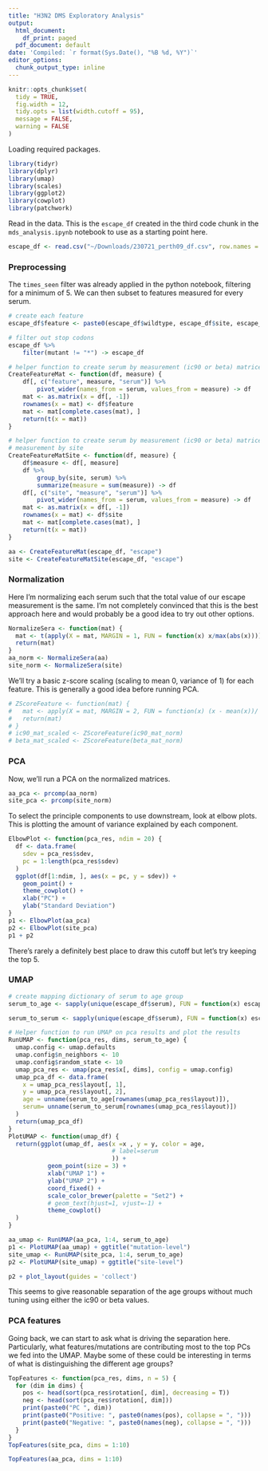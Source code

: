```yaml
---
title: "H3N2 DMS Exploratory Analysis"
output:
  html_document:
    df_print: paged
  pdf_document: default
date: 'Compiled: `r format(Sys.Date(), "%B %d, %Y")`'
editor_options:
  chunk_output_type: inline
---
```


```r
knitr::opts_chunk$set(
  tidy = TRUE,
  fig.width = 12,
  tidy.opts = list(width.cutoff = 95),
  message = FALSE,
  warning = FALSE
)
```

Loading required packages.

```r
library(tidyr)
library(dplyr)
library(umap)
library(scales)
library(ggplot2)
library(cowplot)
library(patchwork)
```

Read in the data. This is the `escape_df` created in the third code chunk in the `mds_analysis.ipynb` notebook to use as a starting point here. 

```r
escape_df <- read.csv("~/Downloads/230721_perth09_df.csv", row.names = 1)
```

### Preprocessing

The `times_seen` filter was already applied in the python notebook, filtering for a minimum of 5. We can then subset to features measured for every serum. 

```r
# create each feature
escape_df$feature <- paste0(escape_df$wildtype, escape_df$site, escape_df$mutant)

# filter out stop codons
escape_df %>%
    filter(mutant != "*") -> escape_df

# helper function to create serum by measurement (ic90 or beta) matrices
CreateFeatureMat <- function(df, measure) {
    df[, c("feature", measure, "serum")] %>%
        pivot_wider(names_from = serum, values_from = measure) -> df
    mat <- as.matrix(x = df[, -1])
    rownames(x = mat) <- df$feature
    mat <- mat[complete.cases(mat), ]
    return(t(x = mat))
}

# helper function to create serum by measurement (ic90 or beta) matrices, aggregate
# measurement by site
CreateFeatureMatSite <- function(df, measure) {
    df$measure <- df[, measure]
    df %>%
        group_by(site, serum) %>%
        summarize(measure = sum(measure)) -> df
    df[, c("site", "measure", "serum")] %>%
        pivot_wider(names_from = serum, values_from = measure) -> df
    mat <- as.matrix(x = df[, -1])
    rownames(x = mat) <- df$site
    mat <- mat[complete.cases(mat), ]
    return(t(x = mat))
}

aa <- CreateFeatureMat(escape_df, "escape")
site <- CreateFeatureMatSite(escape_df, "escape")
```


### Normalization

Here I'm normalizing each serum such that the total value of our escape measurement is the same. I'm not completely convinced that this is the best approach here and would probably be a good idea to try out other options. 

```r
NormalizeSera <- function(mat) {
  mat <- t(apply(X = mat, MARGIN = 1, FUN = function(x) x/max(abs(x))))
  return(mat)
}
aa_norm <- NormalizeSera(aa)
site_norm <- NormalizeSera(site)
```


We'll try a basic z-score scaling (scaling to mean 0, variance of 1) for each feature. This is generally a good idea before running PCA.

```r
# ZScoreFeature <- function(mat) {
#   mat <- apply(X = mat, MARGIN = 2, FUN = function(x) (x - mean(x))/ sd(x))
#   return(mat)
# }
# ic90_mat_scaled <- ZScoreFeature(ic90_mat_norm)
# beta_mat_scaled <- ZScoreFeature(beta_mat_norm)
```

### PCA
Now, we'll run a PCA on the normalized matrices.

```r
aa_pca <- prcomp(aa_norm)
site_pca <- prcomp(site_norm)
```

To select the principle components to use downstream, look at elbow plots. This is plotting the amount of variance explained by each component.

```r
ElbowPlot <- function(pca_res, ndim = 20) {
  df <- data.frame(
    sdev = pca_res$sdev, 
    pc = 1:length(pca_res$sdev)
  )
  ggplot(df[1:ndim, ], aes(x = pc, y = sdev)) + 
    geom_point() + 
    theme_cowplot() +
    xlab("PC") + 
    ylab("Standard Deviation")
}
p1 <- ElbowPlot(aa_pca)
p2 <- ElbowPlot(site_pca)
p1 + p2
```

There's rarely a definitely best place to draw this cutoff but let's try keeping the top 5. 

### UMAP

```r
# create mapping dictionary of serum to age group
serum_to_age <- sapply(unique(escape_df$serum), FUN = function(x) escape_df[escape_df$serum == x, "sample_type"][1])

serum_to_serum <- sapply(unique(escape_df$serum), FUN = function(x) escape_df[escape_df$serum == x, "serum"][1])

# Helper function to run UMAP on pca results and plot the results
RunUMAP <- function(pca_res, dims, serum_to_age) {
  umap.config <- umap.defaults
  umap.config$n_neighbors <- 10
  umap.config$random_state <- 10
  umap_pca_res <- umap(pca_res$x[, dims], config = umap.config)
  umap_pca_df <- data.frame(
    x = umap_pca_res$layout[, 1],
    y = umap_pca_res$layout[, 2],
    age = unname(serum_to_age[rownames(umap_pca_res$layout)]),
    serum= unname(serum_to_serum[rownames(umap_pca_res$layout)])
  )
  return(umap_pca_df)
}
PlotUMAP <- function(umap_df) {
  return(ggplot(umap_df, aes(x =x , y = y, color = age, 
                             # label=serum
                             )) + 
           geom_point(size = 3) + 
           xlab("UMAP 1") +
           ylab("UMAP 2") +
           coord_fixed() +
           scale_color_brewer(palette = "Set2") +
           # geom_text(hjust=1, vjust=-1) +
           theme_cowplot()
  )
}

aa_umap <- RunUMAP(aa_pca, 1:4, serum_to_age)
p1 <- PlotUMAP(aa_umap) + ggtitle("mutation-level")
site_umap <- RunUMAP(site_pca, 1:4, serum_to_age)
p2 <- PlotUMAP(site_umap) + ggtitle("site-level")

p2 + plot_layout(guides = 'collect')
```

This seems to give reasonable separation of the age groups without much tuning using either the ic90 or beta values. 

### PCA features

Going back, we can start to ask what is driving the separation here. Particularly, what features/mutations are contributing most to the top PCs we fed into the UMAP. Maybe some of these could be interesting in terms of what is distinguishing the different age groups?

```r
TopFeatures <- function(pca_res, dims, n = 5) {
  for (dim in dims) {
    pos <- head(sort(pca_res$rotation[, dim], decreasing = T))
    neg <- head(sort(pca_res$rotation[, dim]))
    print(paste0("PC ", dim))
    print(paste0("Positive: ", paste0(names(pos), collapse = ", ")))
    print(paste0("Negative: ", paste0(names(neg), collapse = ", ")))
  }
}
TopFeatures(site_pca, dims = 1:10)
```

```r
TopFeatures(aa_pca, dims = 1:10)
```



